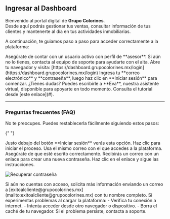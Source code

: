 ## Ingresar al Dashboard

Bienvenido al portal digital de **Grupo Colorines**.  
Desde aquí podrás gestionar tus ventas, consultar información de tus clientes y mantenerte al día en tus actividades inmobiliarias.

A continuación, te guiamos paso a paso para acceder correctamente a la plataforma:

<Steps>
  <Step title="Verifica tu acceso">
    Asegúrate de contar con un usuario activo con perfil de **asesor**.  
    Si aún no lo tienes, contacta al equipo de soporte para ayudarte con el alta.
  </Step>

<Step title="Accede a la plataforma">
  Abre tu navegador y visita:
  [https://dashboard.grupocolorines.mx/login](https://dashboard.grupocolorines.mx/login)
</Step>

  <Step title="Inicia sesión">
    Ingresa tu **correo electrónico** y **contraseña**, luego haz clic en **Iniciar sesión** para comenzar.
  </Step>
</Steps>

<Tip>
  ¿Tienes dudas? Puedes escribirle a **Eva**, nuestra asistente virtual,
  disponible para apoyarte en todo momento. Consulta el tutorial desde [este
  enlace](#).
</Tip>

---

### Preguntas frecuentes (FAQ)

<AccordionGroup>

<Accordion title="¿Qué hago si olvidé mi contraseña?">
  No te preocupes. Puedes restablecerla fácilmente siguiendo estos pasos:

{" "}

<Steps>
  <Step title="Haz clic en 'Olvidé mi contraseña'">
    Justo debajo del botón **Iniciar sesión** verás esta opción. Haz clic para
    iniciar el proceso.
  </Step>
  <Step title="Ingresa tu correo electrónico">
    Usa el mismo correo con el que accedes a la plataforma. Asegúrate de que
    esté escrito correctamente.
  </Step>
  <Step title="Revisa tu bandeja de entrada">
    Recibirás un correo con un enlace para crear una nueva contraseña. Haz clic
    en el enlace y sigue las instrucciones.
  </Step>
</Steps>

![Recuperar contraseña](/images/contrasenia.gif)

</Accordion>

<Accordion title="¿Cómo me doy de alta como asesor?">
  Si aún no cuentas con acceso, solicita más información enviando un correo a
  [exitoalcliente@grupocolorines.mx](mailto:exitoalcliente@grupocolorines.mx)
  con tu nombre completo.
</Accordion>

<Accordion title="La página no carga correctamente">
  Si experimentas problemas al cargar la plataforma: - Verifica tu conexión a
  internet. - Intenta acceder desde otro navegador o dispositivo. - Borra el
  caché de tu navegador. Si el problema persiste, contacta a soporte.
</Accordion>

</AccordionGroup>
